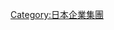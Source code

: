 {{Commonscat|Tokyu Group}}
{{catmore}}
{{DEFAULTSORT:Tokyu Group}}
[[Category:日本企業集團|Category:日本企業集團]]